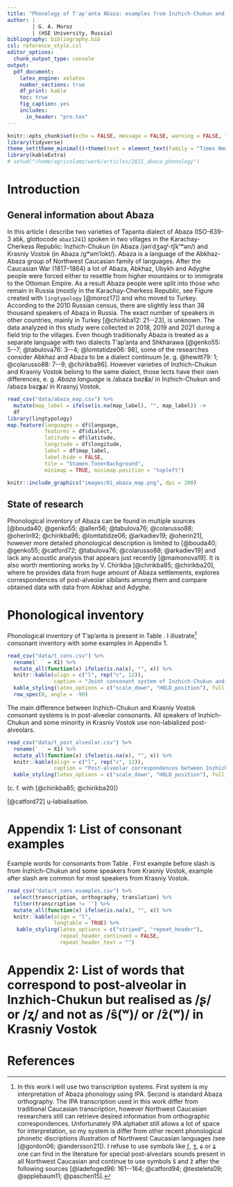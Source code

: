 ```yaml
---
title: "Phonology of T'ap'anta Abaza: examples from Inzhich-Chukun and Krasniy Vostok"
author: |
        | G. A. Moroz
        | (HSE University, Russia)
bibliography: bibliography.bib
csl: reference_style.csl
editor_options:
  chunk_output_type: console
output:
  pdf_document:
    latex_engine: xelatex
    number_sections: true
    df_print: kable
    toc: true
    fig_caption: yes
    includes:
      in_header: "pre.tex"
---
```


```r
knitr::opts_chunk$set(echo = FALSE, message = FALSE, warning = FALSE, fig.width = 8, fig.height = 5)
library(tidyverse)
theme_set(theme_minimal()+theme(text = element_text(family = "Times New Roman", size = 18)))
library(kableExtra)
# setwd("/home/agricolamz/work/articles/2021_abaza_phonology")
```

\pagebreak

# Introduction

## General information about Abaza

In this article I describe two varieties of Tapanta dialect of Abaza (ISO-639-3 abk, glottocode `abaz1241`) spoken in two villages in the Karachay-Cherkess Republic: Inzhich-Chukun (in Abaza /jənˈdʒəɡʲ-tʃk'ʷən/) and Krasniy Vostok (in Abaza /ɡʷəmˈlokt/). Abaza is a language of the Abkhaz-Abaza group of Northwest Caucasian family of languages. After the Caucasian War (1817--1864) a lot of Abaza, Abkhaz, Ubykh and Adyghe people were forced either to resettle from higher mountains or to immigrate to the Ottoman Empire. As a result Abaza people were split into those who remain in Russia (mostly in the Karachay-Cherkess Republic, see Figure \ref{fig:abaza-map} created with `lingtypology` [@moroz17]) and who moved to Turkey. According to the 2010 Russian census, there are slightly less than 38 thousand speakers of Abaza in Russia. The exact number of speakers in other countries, mainly in Turkey [@chirikba12: 21--23], is unknown. The data analyzed in this study were collected in 2018, 2019 and 2021 during a field trip to the villages. Even though traditionally Abaza is treated as a separate language with two dialects T'ap'anta and Shkharawa [@genko55: 5--7; @tabulova76: 3--4; @lomtatidze06: 98], some of the researches consider Abkhaz and Abaza to be a dialect continuum [e. g. @hewitt79: 1; @colarusso88: 7--9; @chirikba96]. However varieties of Inzhich-Chukun and Krasniy Vostok belong to the same dialect, those lects have their own differences, e. g. *Abaza language* is /abaza bəz**ŝ**a/ in Inzhich-Chukun and /abaza bəz**ʂ**a/ in Krasnyj Vostok.


```r
read_csv("data/abaza_map.csv") %>% 
  mutate(map_label = ifelse(is.na(map_label), "", map_label)) ->
  df
library(lingtypology)
map.feature(languages = df$language,
            features = df$dialect,
            latitude = df$latitude,
            longitude = df$longitude,
            label = df$map_label,
            label.hide = FALSE,
            tile = "Stamen.TonerBackground",
            minimap = TRUE, minimap.position = "topleft")
```

```r
knitr::include_graphics("images/01_abaza_map.png", dpi = 200)
```

## State of research

Phonological inventory of Abaza can be found in multiple sources [@bouda40; @genko55; @allen56; @tabulova76; @colarusso88; @oherin92; @chirikba96; @lomtatidze06; @arkadiev19; @oherin21], however more detailed phonological description is limited to [@bouda40; @genko55; @catford72; @tabulova76; @colarusso88; @arkadiev19] and lack any acoustic analysis that appears just recently [@mamonova19]. It is also worth mentioning works by V. Chirikba [@chirikba85; @chirikba20], where he provides data from huge amount of Abaza settlements, explores correspondences of post-alveolar sibilants among them and compare obtained data with data from Abkhaz and Adyghe.

# Phonological inventory

Phonological inventory of T'ap'anta is present in Table \ref{tab:phon-system}. I illustrate[^trans_system] consonant inventory with some examples in Appendix 1.

[^trans_system]: In this work I will use two transcription systems. First system is my interpretation of Abaza phonology using IPA. Second is standard Abaza orthography. The IPA transcription used in this work differ from traditional Caucasian transcription, however Northwest Caucasian researchers still can retrieve desired information from orthographic correspondences. Unfortunately IPA alphabet still allows a lot of space for interpretation, so my system is differ from other recent phonological phonetic discriptions illustration of Northwest Caucasian languages (see [@gordon06; @andersson21]). I refuse to use symbols like ʃ, ʒ, ɕ or ʑ one can find in the literature for special post-alveolars sounds present in all Northwest Caucasian and continue to use symbols ŝ and ẑ after the following sources [@ladefoged96: 161--164; @catford94; @testelets09; @applebaum11; @paschen15].


```r
read_csv("data/t_cons.csv") %>% 
  rename(` ` = X1) %>% 
  mutate_all(function(x) ifelse(is.na(x), "", x)) %>% 
  knitr::kable(align = c("l", rep("c", 12)),
               caption = "Joint consonant system of Inzhich-Chukun and Krasniy Vostok. Parenthesis denote the system that is common for Krasniy Vostok, where the vast mojority of speakers use labialised post-alveolar segments.") %>% 
  kable_styling(latex_options = c("scale_down", "HOLD_position"), full_width = FALSE) %>%
  row_spec(0, angle = -90)
```

The main difference between Inzhich-Chukun and Krasniy Vostok consonant systems is in post-alveolar consonants. All speakers of Inzhich-Chukun and some minority in Krasniy Vostok use non-labialized post-alveolars.

```r
read_csv("data/t_post_alveolar.csv") %>% 
  rename(` ` = X1) %>% 
  mutate_all(function(x) ifelse(is.na(x), "", x)) %>% 
  knitr::kable(align = c("l", rep("c", 12)),
               caption = "Post-alveolar correspondences between Inzhich-Chukun and Krasniy Vostok.") %>% 
  kable_styling(latex_options = c("scale_down", "HOLD_position"), full_width = FALSE) 
```


(c. f. with [@chirikba85; @chirikba20])

[@catford72] ɥ-labialisation.

\pagebreak

# Appendix 1: List of consonant examples {-}

Example words for consonants from Table \ref{tab:phon-system}. First example before slash is from Inzhich-Chukun and some speakers from Krasniy Vostok, example after slash are common for most speakers from Krasniy Vostok.

```r
read_csv("data/t_cons_examples.csv") %>%
  select(transcription, orthography, translation) %>% 
  filter(transcription != '') %>% 
  mutate_all(function(x) ifelse(is.na(x), "", x)) %>% 
  knitr::kable(align = "l",
               longtable = TRUE) %>% 
   kable_styling(latex_options = c("striped", "repeat_header"),
                 repeat_header_continued = FALSE,
                 repeat_header_text = "")
```

\pagebreak

# Appendix 2: List of words that correspond to post-alveolar in Inzhich-Chukun but realised as /ʂ/ or /ʐ/ and not as /ŝ(ʷ)/ or /ẑ(ʷ)/ in Krasniy Vostok {-}

\pagebreak

# References
